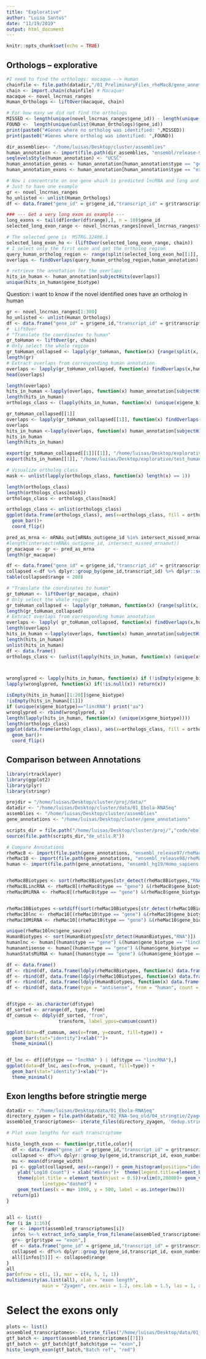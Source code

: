 ```yaml
---
title: "Explorative"
author: "Luisa Santus"
date: "11/19/2019"
output: html_document
---
```


```r
knitr::opts_chunk$set(echo = TRUE)
```

## Orthologs -- explorative
```r
#I need to find the orthologs: macaque --> Human 
chainfile <- file.path(datadir,"/01_PreliminaryFiles_rheMac8/gene_annotations/chains/rheMac8ToHg38.over.chain")
chain <- import.chain(chainfile) # Macaque!
macaque <- novel_lncrnas_ranges
Human_Orthologs <- liftOver(macaque, chain)

# For how many we did not find the orthologs
MISSED <- length(unique(novel_lncrnas_ranges$gene_id)) - length(unique(unlist(Human_Orthologs)$gene_id))
FOUND <-  length(unique(unlist(Human_Orthologs)$gene_id))
print(paste0("#Genes where no ortholog was identified: ",MISSED))
print(paste0("#Genes where ortholog was identified: ",FOUND))

dir_assemblies<- "/home/luisas/Desktop/cluster/assemblies"
human_annotation <- import(file.path(dir_assemblies, "ensembl/release-96/Homo_sapiens_hg38/Homo_sapiens.GRCh38.96.gtf"))
seqlevelsStyle(human_annotation) <- "UCSC"
human_annotation_genes <- human_annotation[human_annotation$type == "gene"]
human_annotation_exons <- human_annotation[human_annotation$type == "exon"]
```




```r
# Now i concentrate on one gene which is predicted lncRNA and long and see what the otrholog looks like
# Just to have one example
gr <- novel_lncrnas_ranges
ho_unlisted <- unlist(Human_Orthologs)
df <- data.frame("gene_id" = gr$gene_id,"transcript_id" = gr$transcript_id,"exon_number" = gr$exon_number,  "range_width" = width(ranges(gr)))

### --- Get a very long exon as example ---
long_exons <- tail(df[order(df$range),], n = 10)$gene_id
selected_long_exon_range <- novel_lncrnas_ranges[novel_lncrnas_ranges$transcript_id == "MSTRG.32406.1",]

# The selected gene is 	MSTRG.32406.1
selected_long_exon_ho <- (liftOver(selected_long_exon_range, chain))
# I select only the first exon and get the ortholog region
query_human_ortholog_region <- range(split(selected_long_exon_ho[[1]], ~exon_number))
overlaps <- findOverlaps(query_human_ortholog_region,human_annotation)

# retrieve the annotation for the overlaps
hits_in_human <- human_annotation[subjectHits(overlaps)]
unique(hits_in_human$gene_biotype)
```

Question: i want to know if the novel identified ones have an ortholog in human
```r
gr <- novel_lncrnas_ranges[1:300]
ho_unlisted <- unlist(Human_Orthologs)
df <- data.frame("gene_id" = gr$gene_id,"transcript_id" = gr$transcript_id,"exon_number" = gr$exon_number,  "range_width" = width(ranges(gr)))
#  LiftOver 
# "Translate the coordinates to human"
gr_toHuman <- liftOver(gr, chain) 
# Only select the whole region 
gr_toHuman_collapsed <- lapply(gr_toHuman, function(x) {range(split(x, ~exon_number))})
length(gr)
# Extract overlaps from corresponding human annotation 
overlaps <- lapply(gr_toHuman_collapsed, function(x) findOverlaps(x,human_annotation,minoverlap=20L,ignore.strand=FALSE))
head(overlaps)

length(overlaps)
hits_in_human <-lapply(overlaps, function(x) human_annotation[subjectHits(x)])
length(hits_in_human)
orthologs_class <- (lapply(hits_in_human, function(x) (unique(x$gene_biotype))))

gr_toHuman_collapsed[[1]]
overlaps <- lapply(gr_toHuman_collapsed[[1]], function(x) findOverlaps(x,human_annotation,minoverlap=200L))
overlaps
hits_in_human <-lapply(overlaps, function(x) human_annotation[subjectHits(x)])
hits_in_human
length(hits_in_human)

export(gr_toHuman_collapsed[[1]][[1]], "/home/luisas/Desktop/explorative/test2_human.gtf")
export(hits_in_human[[1]], "/home/luisas/Desktop/explorative/test_human.gtf")
```

```r
# Visualize ortholog class
mask <- unlist(lapply(orthologs_class, function(x) length(x) == 1))

length(orthologs_class)
length(orthologs_class[mask])
orthologs_class <- orthologs_class[mask]

orthologs_class <- unlist(orthologs_class)
ggplot(data.frame(orthologs_class), aes(x=orthologs_class, fill = orthologs_class)) +
  geom_bar()+
  coord_flip()
```





```r

pred_as_mrna <- mRNAs_out[mRNAs_out$gene_id %in% intersect_missed_mrnaout]
#length(intersect(mRNAs_out$gene_id, intersect_missed_mrnaout))
gr_macaque <- gr <- pred_as_mrna
length(gr_macaque)

df <- data.frame("gene_id" = gr$gene_id,"transcript_id" = gr$transcript_id, "range_width" = width(ranges(gr)))
collapsed <-df %>% dplyr::group_by(gene_id,transcript_id) %>% dplyr::summarize("range" = sum(range_width)) %>% dplyr::group_by(gene_id) 
table(collapsed$range < 200)

# "Translate the coordinates to human"
gr_toHuman <- liftOver(gr_macaque, chain) 
# Only select the whole region 
gr_toHuman_collapsed <- lapply(gr_toHuman, function(x) {range(split(x, ~exon_number))})
length(gr_toHuman_collapsed)
# Extract overlaps from corresponding human annotation 
overlaps <- lapply( gr_toHuman_collapsed, function(x) findOverlaps(x,human_annotation))
length(overlaps)
hits_in_human <-lapply(overlaps, function(x) human_annotation[subjectHits(x)])
length(hits_in_human)
unlist(hits_in_human)
df <- data.frame()
orthologs_class <- (unlist(lapply(hits_in_human, function(x) (unique(x$gene_biotype)))))



wronglypred <- lapply(hits_in_human, function(x) if (!isEmpty(x$gene_biotype) && !is.null(x) && unique(x$gene_biotype)=="lincRNA") return(x)) 
lapply(wronglypred, function(x) if(!is.null(x)) return(x)) 

isEmpty(hits_in_human[[1:20]]$gene_biotype)
!isEmpty(hits_in_human[[1]])
if (unique(x$gene_biotype)=="lincRNA") print("aa") 
wronglypred <- rbind(wronglypred, x)
length(lapply(hits_in_human, function(x) (unique(x$gene_biotype))))
length(orthologs_class)
ggplot(data.frame(orthologs_class), aes(x=orthologs_class, fill = orthologs_class)) +
  geom_bar()+
  coord_flip()
```




## Comparison between Annotations
```r
library(rtracklayer)
library(ggplot2)
library(plyr)
library(stringr)

projdir = "/home/luisas/Desktop/cluster/proj/data/"
datadir <- "/home/luisas/Desktop/cluster/data/01_Ebola-RNASeq"
assemblies <- "/home/luisas/Desktop/cluster/assemblies"
gene_annotations <- "/home/luisas/Desktop/cluster/gene_annotations"

scripts_dir = file.path("/home/luisas/Desktop/cluster/proj/","code/ebola/src/scripts/Analysis/utils")
source(file.path(scripts_dir,"de_utils.R"))

# Compare Annotations 
rheMac8 <- import(file.path(gene_annotations, "ensembl_release97/rheMac8/Macaca_mulatta.Mmul_8.0.1.97.gtf"))
rheMac10 <- import(file.path(gene_annotations, "ensembl_release98/rheMac10/Macaca_mulatta.Mmul_10.98.gtf"))
human <- import(file.path(gene_annotations, "ensembl_hg19/Homo_sapiens.gtf"))


rheMac8Biotypes <- sort(rheMac8Biotypes[str_detect(rheMac8Biotypes,"RNA")])
rheMac8LincRNA <- rheMac8[(rheMac8$type == "gene") &(rheMac8$gene_biotype == "lincRNA")]
rheMac8MiRNA <- rheMac8[(rheMac8$type == "gene") &(rheMac8$gene_biotype == "miRNA")]


rheMac10Biotypes <-setdiff(sort(rheMac10Biotypes[str_detect(rheMac10Biotypes,"RNA")]), "Y_RNA")
rheMac10lnc <- rheMac10[(rheMac10$type == "gene") &(rheMac10$gene_biotype == "lncRNA")]
rheMac10MiRNA <- rheMac10[(rheMac10$type == "gene") &(rheMac10$gene_biotype == "miRNA")]

unique(rheMac10lnc$gene_source)
HumanBiotypes <- sort(HumanBiotypes[str_detect(HumanBiotypes,"RNA")])
humanlnc <- human[(human$type == "gene") &(human$gene_biotype == "lincRNA")]
humanantisense <- human[(human$type == "gene") &(human$gene_biotype == "antisense")]
humanStatsMiRNA <- human[(human$type == "gene") &(human$gene_biotype == "miRNA")]

df <- data.frame()
df <- rbind(df, data.frame(ldply(rheMac8Biotypes, function(x) data.frame(type = x, from = "rhemac8", count = length(rheMac8[(rheMac8$type == "gene") &(rheMac8$gene_biotype == x)])))))
df <- rbind(df, data.frame(ldply(rheMac10Biotypes, function(x) data.frame(type = x, from = "rhemac10", count = length(rheMac10[(rheMac10$type == "gene") &(rheMac10$gene_biotype == x)])))))
df <- rbind(df, data.frame(ldply(HumanBiotypes, function(x) data.frame(type = x, from = "human", count = length(human[(human$type == "gene") &(human$gene_biotype == x)])))))
df <- rbind(df, data.frame(type = "antisense", from = "human", count = length(humanantisense$gene_id)))


df$type <- as.character(df$type)
df_sorted <- arrange(df, type, from)
df_cumsum <- ddply(df_sorted, "from",
                   transform, label_ypos=cumsum(count))

ggplot(data=df_cumsum, aes(x=from, y=count, fill=type)) +
  geom_bar(stat="identity")+xlab("")+
  theme_minimal()


df_lnc <- df[(df$type == "lncRNA" ) | (df$type == "lincRNA"),]
ggplot(data=df_lnc, aes(x=from, y=count, fill=type)) +
  geom_bar(stat="identity")+xlab("")+
  theme_minimal()


```





































## Exon lengths before stringtie merge
```r
datadir <- "/home/luisas/Desktop/data/01_Ebola-RNASeq"
directory_zyagen = file.path(datadir,"02_RNA-Seq_old/04_stringtie/Zyagen")
assembled_transcriptomes<- iterate_files(directory_zyagen, 'dedup.stringtie.gtf')

# Plot exon lengths for each transcriptome

histo_length_exon <- function(gr,title,color){
  df <- data.frame("gene_id" = gr$gene_id,"transcript_id" = gr$transcript_id, "exon_number" = gr$exon_number, "range_width" = width(ranges(gr)))
  collapsed <- df%>% dplyr::group_by(gene_id,transcript_id, exon_number) %>% dplyr::summarize("range" = sum(range_width))
  mu <- mean(df$range_width)
  p1 <- ggplot(collapsed, aes(x=range)) + geom_histogram(position="identity", alpha=0.5, fill = color, binwidth = 100)+labs(title=title) + scale_y_log10()+ 
    ylab("Log10 Count") + xlab("#Bases")+  theme(legend.title=element_blank())+
    theme(plot.title = element_text(hjust = 0.5))+xlim(0,20000)+ geom_vline(aes(xintercept=mu),
             linetype="dashed") + 
    geom_text(aes(x = mu+ 1000, y = 500, label = as.integer(mu))) 
  return(p1)
}


all <- list()
for (i in 1:16){
  gr <- import(assembled_transcriptomes[i])
  infos %<-% extract_info_sample_from_filename(assembled_transcriptomes[i])
  gr<- gr[gr$type == "exon",]
  df <- data.frame("gene_id" = gr$gene_id,"transcript_id" = gr$transcript_id, "exon_number" = gr$exon_number, "range_width" = width(ranges(gr)))
  collapsed <- df%>% dplyr::group_by(gene_id,transcript_id, exon_number) %>% dplyr::summarize("range" = sum(range_width))
  all[[infos[5]]] <- collapsed$range
}
all
par(mfrow = c(1, 1), mar = c(4, 5, 1, 1))
multidensity(as.list(all), xlab = "exon length",
             main = "Zyagen", cex.axis = 1.2, cex.lab = 1.5, las = 1, xlim = c(1,1000))

```





# Select the exons only 
```r
plots <- list()
assembled_transcriptomes<- iterate_files("/home/luisas/Desktop/data/01_Ebola-RNASeq/02_RNA-Seq_old/04_stringtie/Zyagen", 'guided.gtf')
gtf_batch <- import(assembled_transcriptomes[[7]])
gtf_batch <- gtf_batch[gtf_batch$type == "exon",]
histo_length_exon(gtf_batch,"Batch ref", "red")
```
